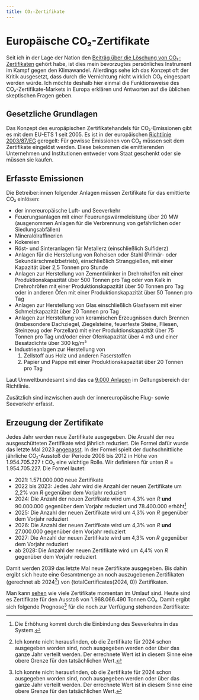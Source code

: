 ```yaml
---
title: CO₂-Zertifikate
---
```



# Europäische CO₂-Zertifikate

Seit ich in der Lage der Nation den
[Beiträg über die Löschung von CO₂-Zertifikaten](https://lagedernation.org/podcast/ldn380-1-jahr-deutschlandticket-staat-belohnt-co2-ausstoss-bundesliga-vs-bremen-wie-co2-zertifikate-geloescht-werden-update-ruanda-programm-verfassungswidriges-wahlergebnis-droht-in-brandenburg/)
gehört habe, ist dies mein bevorzugtes persönliches Instrument im Kampf gegen
den Klimawandel. Allerdings sehe ich das Konzept oft der Kritik ausgesetzt, dass
durch die Vernichtung nicht wirklich CO₂ eingespart werden würde. Ich möchte
deshalb hier einmal die Funktionsweise des CO₂-Zertifikate-Markets in Europa
erklären und Antworten auf die üblichen skeptischen Fragen geben.

## Gesetzliche Grundlagen

Das Konzept des europäpischen Zertifikatehandels für CO₂-Emissionen gibt es mit
dem EU-ETS 1 seit 2005. Es ist in der europäischen
[Richtlinie 2003/87/EG](/assets/richtlinie2003_87_EG.pdf) geregelt: Für gewisse
Emissionen von CO₂ müssen seit dem Zertifikate eingelöst werden. Diese bekommen
die emittierenden Unternehmen und Institutionen entweder vom Staat geschenkt
oder sie müssen sie kaufen.

## Erfasste Emissionen

Die Betreiber:innen folgender Anlagen müssen Zertifikate für das emittierte CO₂
einlösen:

- der innereuropäische Luft- und Seeverkehr
- Feuerungsanlagen mit einer Feuerungswärmeleistung über 20 MW (ausgenommen
  Anlagen für die Verbrennung von gefährlichen oder Siedlungsabfällen)
- Mineralölraffinerien
- Kokereien
- Röst- und Sinteranlagen für Metallerz (einschließlich Sulfiderz)
- Anlagen für die Herstellung von Roheisen oder Stahl (Primär- oder
  Sekundärschmelzbetrieb), einschließlich Stranggießen, mit einer Kapazität über
  2,5 Tonnen pro Stunde
- Anlagen zur Herstellung von Zementklinker in Drehrohröfen mit einer
  Produktionskapazität über 500 Tonnen pro Tag oder von Kalk in Drehrohröfen mit
  einer Produktionskapazität über 50 Tonnen pro Tag oder in anderen Öfen mit
  einer Produktionskapazität über 50 Tonnen pro Tag
- Anlagen zur Herstellung von Glas einschließlich Glasfasern mit einer
  Schmelzkapazität über 20 Tonnen pro Tag
- Anlagen zur Herstellung von keramischen Erzeugnissen durch Brennen
  (insbesondere Dachziegel, Ziegelsteine, feuerfeste Steine, Fliesen, Steinzeug
  oder Porzellan) mit einer Produktionskapazität über 75 Tonnen pro Tag und/oder
  einer Ofenkapazität über 4 m3 und einer Besatzdichte über 300 kg/m³
- Industrieanlagen zur Herstellung von
  1. Zellstoff aus Holz und anderen Faserstoffen
  1. Papier und Pappe mit einer Produktionskapazität über 20 Tonnen pro Tag

Laut Umweltbundesamt sind das ca
[9.000 Anlagen](https://www.umweltbundesamt.de/daten/klima/der-europaeische-emissionshandel)
im Geltungsbereich der Richtlinie.

Zusätzlich sind inzwischen auch der innereuropäische Flug- sowie Seeverkehr
erfasst.

## Erzeugung der Zertifikate

Jedes Jahr werden neue Zertifikate ausgegeben. Die Anzahl der neu
ausgeschütteten Zertifikate wird jährlich reduziert. Die Formel dafür wurde das
letzte Mal 2023
[angepasst](https://eur-lex.europa.eu/legal-content/DE/TXT/PDF/?uri=CELEX:32023L0959).
In der Formel spielt der duchschnittliche jährliche CO₂-Ausstoß der Periode 2008
bis 2012 in Höhe von 1.954.705.227 t CO₂ eine wichtige Rolle. Wir definieren für
unten $R = 1.954.705.227$. Die Formel lautet:

- 2021: 1.571.000.000 neue Zertifikate
- 2022 bis 2023: Jedes Jahr wird die Anzahl der neuen Zertifikate um 2,2% von
  $R$ gegenüber dem Vorjahr reduziert
- 2024: Die Anzahl der neuen Zertifikate wird um 4,3% von $R$ **und** 90.000.000
  gegenüber dem Vorjahr reduziert und 78.400.000 erhöht[^1]
- 2025: Die Anzahl der neuen Zertifikate wird um 4,3% von $R$ gegenüber dem
  Vorjahr reduziert
- 2026: Die Anzahl der neuen Zertifikate wird um 4,3% von $R$ **und** 27.000.000
  gegenüber dem Vorjahr reduziert
- 2027: Die Anzahl der neuen Zertifikate wird um 4,3% von $R$ gegenüber dem
  Vorjahr reduziert
- ab 2028: Die Anzahl der neuen Zertifikate wird um 4,4% von $R$ gegenüber dem
  Vorjahr reduziert

Damit werden 2039 das letzte Mal neue Zertifikate ausgegeben. Bis dahin ergibt
sich heute eine Gesamtmenge an noch auszugebenen Zertifikaten (gerechnet ab
2024[^2]) von {totalCertificates(2024, 0)} Zertifikaten.

Man kann
[sehen](https://ec.europa.eu/clima/ets/registryHoldings.do?languageCode=en&search=Search)
wie viele Zertifikate momentan im Umlauf sind. Heute sind es Zertifikate für den
Ausstoß von 1.968.066.490 Tonnen CO₂. Damit ergibt sich folgende Prognose[^2]
für die noch zur Verfügung stehenden Zertifikate:

<CertificateTable
  initialCertificates={1_968_066_490}
  startYear={2024}
  years={17}
/>

[^1]: Die Erhöhung kommt durch die Einbindung des Seeverkehrs in das System.

[^2]:
    Ich konnte nicht herausfinden, ob die Zertifikate für 2024 schon ausgegeben
    worden sind, noch ausgegeben werden oder über das ganze Jahr verteilt
    werden. Der errechnete Wert ist in diesem Sinne eine obere Grenze für den
    tatsächlichen Wert.
